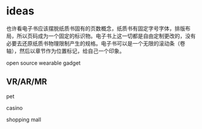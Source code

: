 # ideas

也许看电子书应该摆脱纸质书固有的页数概念，纸质书有固定字号字体，排版布局，所以页码成为一个固定的标识物。电子书上这一切都是自由定制更改的，没有必要去还原纸质书物理限制产生的规格。电子书可以是一个无限的滚动条（卷轴），然后以章节作为位置标记，给自己一个印象。


open source wearable gadget





## VR/AR/MR

pet

casino

shopping mall

